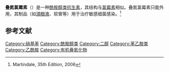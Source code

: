 {{medical}}
{{Drugbox|
| IUPAC_name = 2-azido-N-((1''R'',2''R'')-1,3-dihydroxy-1-(4-nitrophenyl)propan-2-yl)acetamide
| image = Azidamfenicol.png
| ChemSpiderID = 56590
| CAS_number_Ref = {{cascite|changed|??}}
| CAS_number = 13838-08-9
| ATC_prefix = S01
| ATC_suffix = AA25
| smiles = [N-]=[N+]=N\CC(=O)N[C@@H]([C@H](O)c1ccc([N+]([O-])=O)cc1)CO
| StdInChI_Ref = {{stdinchicite|correct|chemspider}}
| StdInChI = 1S/C11H13N5O5/c12-15-13-5-10(18)14-9(6-17)11(19)7-1-3-8(4-2-7)16(20)21/h1-4,9,11,17,19H,5-6H2,(H,14,18)/t9-,11-/m1/s1
| StdInChIKey_Ref = {{stdinchicite|correct|chemspider}}
| StdInChIKey = SGRUZFCHLOFYHZ-MWLCHTKSSA-N
| PubChem = 62858
| ChemSpiderID_Ref = {{chemspidercite|correct|chemspider}}
| UNII_Ref = {{fdacite|correct|FDA}}
| UNII = 40257685LM
| KEGG_Ref = {{keggcite|correct|kegg}}
| KEGG = D07411
| ChEMBL_Ref = {{ebicite|changed|EBI}}
| ChEMBL = 278788
| C=11 | H=13 | N=5 | O=5  
| molecular_weight = 295.251 g/mol
| melting_point     = 99
| melting_high      = 107
| bioavailability = 
| metabolism = 
| elimination_half-life = 
| excretion = 
| pregnancy_category = 
| legal_status = 处方专用
| routes_of_administration= [[外用|外用]]（[[Wiktionary:ocular|滴眼]]）
}}
'''叠氮氯霉素'''（{{lang-en|Azidamfenicol}}）是一种[[酰胺醇类抗生素|酰胺醇类抗生素]]，其结构与[[氯霉素|氯霉素]]相似。叠氮氯霉素只能外用，其制品（如[[滴眼液|滴眼液]]、软膏等）用于治疗敏感细菌感染。<ref>Martindale, 35th Edition, 2006</ref>

==参考文献==
{{reflist}}

{{蛋白质合成抑制剂类抗生素}}

{{Antibiotic-stub}}

[[Category:硝基苯|Category:硝基苯]]
[[Category:酰胺醇类|Category:酰胺醇类]]
[[Category:二醇|Category:二醇]]
[[Category:苯乙胺类|Category:苯乙胺类]]
[[Category:乙酰胺|Category:乙酰胺]]
[[Category:有机叠氮化物|Category:有机叠氮化物]]